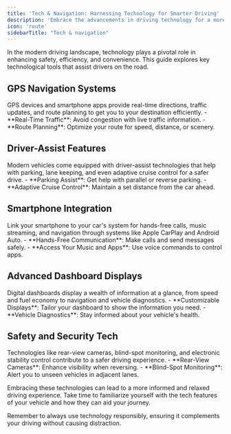 ```yaml
---
title: 'Tech & Navigation: Harnessing Technology for Smarter Driving'
description: 'Embrace the advancements in driving technology for a more informed and comfortable journey. From GPS navigation to driver-assist systems, learn how to navigate the roads with ease.'
icon: 'route'
sidebarTitle: "Tech & navigation"
---
```


In the modern driving landscape, technology plays a pivotal role in enhancing safety, efficiency, and convenience. This guide explores key technological tools that assist drivers on the road.

## GPS Navigation Systems

<Accordion title="Understanding GPS Navigation" icon="satellite">
GPS devices and smartphone apps provide real-time directions, traffic updates, and route planning to get you to your destination efficiently.
- **Real-Time Traffic**: Avoid congestion with live traffic information.
- **Route Planning**: Optimize your route for speed, distance, or scenery.
</Accordion>

## Driver-Assist Features

<Accordion title="Exploring Driver-Assist Systems" icon="car">
Modern vehicles come equipped with driver-assist technologies that help with parking, lane keeping, and even adaptive cruise control for a safer drive.
- **Parking Assist**: Get help with parallel or reverse parking.
- **Adaptive Cruise Control**: Maintain a set distance from the car ahead.
</Accordion>

## Smartphone Integration

<Accordion title="Connecting Your Smartphone" icon="mobile">
Link your smartphone to your car's system for hands-free calls, music streaming, and navigation through systems like Apple CarPlay and Android Auto.
- **Hands-Free Communication**: Make calls and send messages safely.
- **Access Your Music and Apps**: Use voice commands to control apps.
</Accordion>

## Advanced Dashboard Displays

<Accordion title="Utilizing Advanced Dashboards" icon="gauge">
Digital dashboards display a wealth of information at a glance, from speed and fuel economy to navigation and vehicle diagnostics.
- **Customizable Displays**: Tailor your dashboard to show the information you need.
- **Vehicle Diagnostics**: Stay informed about your vehicle's health.
</Accordion>

## Safety and Security Tech

<Accordion title="Safety and Security Technologies" icon="shield">
Technologies like rear-view cameras, blind-spot monitoring, and electronic stability control contribute to a safer driving experience.
- **Rear-View Cameras**: Enhance visibility when reversing.
- **Blind-Spot Monitoring**: Alert you to unseen vehicles in adjacent lanes.
</Accordion>

Embracing these technologies can lead to a more informed and relaxed driving experience. Take time to familiarize yourself with the tech features of your vehicle and how they can aid your journey.

Remember to always use technology responsibly, ensuring it complements your driving without causing distraction.